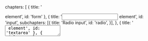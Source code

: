  chapters: [
    { title: '<form> element', id: 'form' },
    {
      title: '<input> element',
      id: 'input',
      subchapters: [{
        title: 'Radio input',
        id: 'radio',
      }],
    },
    { title: '<textarea> element', id: 'textarea' },
    { title: '<select> element', id: 'select' },
    {
      title: 'Good practices',
      id: 'bune-practici',
      subchapters: [{
        title: '<label> element',
        id: 'label',
      }, {
        title: 'Submit button',
        id: 'submit-button',
      }],
    },
  ],
};

{<LessonCover>
  <img
    width="2400"
    style={{ aspectRatio: '2400/1260' }}
    alt="Doodle with form elements"
    src={`${SCOPE.CLOUDFRONT_PUBLIC}/public/seo/forms_2400w.jpg`}
  />
</LessonCover>}
{<LessonFirstSentence> Forms are an essential part of the Internet, giving users a way to submit data. Whether you signed up on Github to work on an interesting project or ordered a new item of clothing, you've definitely filled in a form.</LessonFirstSentence>}

<section>
  <LessonHeading as="h2" id={CONFIG.chapters[0].id}>
      {CONFIG.chapters[0].title}
  </LessonHeading>

  Regardless of what purpose you're building the form for, you'll use the <strong className="strong formatted">{'<form>'} </strong> element to group the fields that users can fill in. For example, a short login form looks like this:

  <Sandpack {...SCOPE.examples['G8stNLOCA3']} />

  {<LessonTip> You may have noticed that in the above example we have several <FormattedText as="span"> {'<label>'} </FormattedText> elements and at the end a button with <FormattedText as="span">type="submit"</FormattedText>. Although they are not mandatory, they are <strong> good practices</strong> that we'll talk about <a href={`#${CONFIG.chapters[4].id}`}> a bit later in the article </a>.</LessonTip>}
</section>
<section>
  <LessonHeading as="h2" id={CONFIG.chapters[1].id}>
    {CONFIG.chapters[1].title}
  </LessonHeading>

  It is the most popular element used in forms and through the <FormattedText as="strong"> type="" </FormattedText> attribute we can control how it behaves.

  Below we have a collection of inputs, each with a different value for the <strong>type</strong> attribute, which allow us to fill in text, passwords, calendar dates, even upload files, or choose colors:

  <Sandpack {...SCOPE.examples['LKrsseYGYg']} />

  {<LessonTip> If you want to find all the possible values for the <span className="text-bold">type</span> attribute, have a look at <a href="https://developer.mozilla.org/en-US/docs/Web/HTML/Element/input#input_types" target="_blank" rel="noreferrer">the documentation on MDN</a>. </LessonTip>}

  Other attributes you will use day-to-day for the <FormattedText as="span"> {'<input>'} </FormattedText> element are:
  
  <dl>
    <dt className="text-bold"> required </dt>
    <dd className="mb-4"> marks the field as required. </dd>

    <dt className="text-bold"> disabled </dt>
    {/* TODO: what is the different between `disabled` and `readonly` */}
    <dd className="mb-4"> is used if we want a field to not be editable. </dd>

    <dt className="text-bold"> placeholder </dt>
    <dd className="mb-4"> represents the text in the input when there is no value in it. The moment you start typing in the input, this placeholder disappears. </dd>

    <dt className="text-bold"> name </dt>
    <dd className="mb-4"> is used to identify the data in the form. We will use it either on the FrontEnd (JavaScript) or on the BackEnd to access the data from the form. </dd>

    <dt className="text-bold"> value </dt>
    <dd className="mb-4"> to have a prefilled value. The user can change it if the <FormattedText as="span">disabled</FormattedText> attribute is not present. </dd>

    <dt className="text-bold"> autofocus </dt>
    <dd className="mb-4"> indicates whether the field should be "focused" or not. </dd>

    <dt className="text-bold"> inputmode </dt>
    <dd className="mb-4"> this attribute indicates the type of virtual keyboard that will appear to the user when entering from the phone. </dd>
  </dl>

  We listed them above, but let's see them in action:

  <Sandpack {...SCOPE.examples['am5mPMGCKo']} />

  <section>
    <LessonHeading as="h3" id={CONFIG.chapters[1].subchapters[0].id}>
      {CONFIG.chapters[1].subchapters[0].title}
    </LessonHeading>

    A slightly more special input than the others is <FormattedText as="span"> {'<input type="radio">'} </FormattedText>. We will use it to choose a single option from several predefined possibilities:

    <Sandpack {...SCOPE.examples['eUKMBAmfBl']} />

    The key to the above functionality is the <FormattedText as="span">name=""</FormattedText> attribute which has the same value for the inputs we want grouped. Moreover, we can use the <FormattedText as="span"> checked </FormattedText> attribute to have a certain option preselected.
  </section>
</section>
<section>
  <LessonHeading as="h2" id={CONFIG.chapters[2].id}>
    {CONFIG.chapters[2].title}
  </LessonHeading>

  It is similar to <FormattedText as="span">{'<input type="text" />'}</FormattedText> except that it allows writing longer text, that spreads on multiple lines:

  <Sandpack {...SCOPE.examples['fkeSdRMw29']} />

  {<LessonTip> All attributes mentioned above, regarding inputs (except <FormattedText as="span">type=""</FormattedText>) are available for <FormattedText as="span">{'<textarea>'}</FormattedText> as well. </LessonTip>}
</section>
<section>
  <LessonHeading as="h2" id={CONFIG.chapters[3].id}>
    {CONFIG.chapters[3].title}
  </LessonHeading>

  With the <FormattedText as="span"> {'<select>'} </FormattedText> element we give the user a "dropdown menu" with a list of options to choose from. A good example of this is a registration form where you can choose your country of birth:

  <Sandpack {...SCOPE.examples['QovE3Y09gJ']} />

  We insert the options via the <FormattedText as="span">{'<option>'}</FormattedText> element which must receive the attribute <FormattedText as="span">value=""</FormattedText> and optionally the attribute <FormattedText as="span">selected</FormattedText> to preselect the option.

  {<LessonTip> In addition to the attributes mentioned above - many of which are valid for the select element - we also have the <FormattedText as="span">multiple</FormattedText> attribute to allow multiple selection.</LessonTip>}
</section>
<section>
  <LessonHeading as="h2" id={CONFIG.chapters[4].id}>
    {CONFIG.chapters[4].title}
  </LessonHeading>
  
  As the name suggests, they are programming techniques that indicate how you should do certain things in order to have the best possible and qualitative result.

  <section>
    <LessonHeading as="h3" id={CONFIG.chapters[4].subchapters[0].id}>
      {CONFIG.chapters[4].subchapters[0].title}
    </LessonHeading>

    With the help of this element we associate a text description to a field in the form. There are two methods by which we can correctly use a <span className="text-bold">label</span>:

    {<List as="ol" variant="checkmark">
      <li> via the <FormattedText as="span">for=""</FormattedText> attribute which must have the same value as the <FormattedText as="span">id=""</FormattedText> attribute of the associated field

      <Highlight
          className="my-5"
          language="html"
          code={`<label for="usernameInput"> Username * </label>
<input id="usernameInput" name="username" type="text" required />`}
            />
      </li>
      <li> adding the input straight into the label:
        <Highlight
          className="my-5"
          language="html"
          code={`<label>
<span> Username * </span>
<input id="usernameInput" name="username" type="text" required />
</label>`}
            /> </li>
  </List>}

  It is highly recommended to add a label to every form fields because:

  {<List as="ol" variant="checkmark">
    <li> will make it easier for the user to understand what needs to be filled in, and unlike a <strong> placeholder </strong> the text remains visible even after you start typing inside
     </li>

    <li className="mt-4"> if we click on the label it will focus/select the input, which is an extremely useful thing <strong> especially for mobile devices</strong>. Try it yourself in the demo below where the first 2 radios have no label, so you have to click exactly on them, unlike the following which you can select by clicking on the text as well:

      <div className="mt-4">
        <Sandpack" {...SCOPE.examples['x3gIfbpgyx']} />
      </div>
    </li>
    </List>}

    </section>
    <section>
      <LessonHeading as="h3" id={CONFIG.chapters[4].subchapters[1].id}>
        {CONFIG.chapters[4].subchapters[1].title}
      </LessonHeading>
            
      Another good practice is to have a <FormattedText as="span">{'<button type="submit">'}</FormattedText> at the end of every form.
          
      In addition to the fact that by clicking on it we will send the form, we will also be able to send it by pressing <FormattedText as="span">↪ ENTER</FormattedText> in any input. An interaction that you surely use every day, but which would be more difficult to implement without this element.

      <Sandpack {...SCOPE.examples['sYko7ZaE5P']} />
  </section>
</section>
